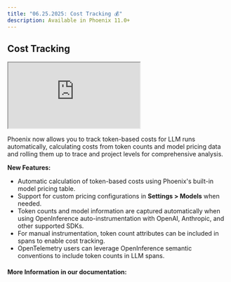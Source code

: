 ```yaml
---
title: "06.25.2025: Cost Tracking 💰"
description: Available in Phoenix 11.0+
---
```


<Update label="June 25, 2025">

## Cost Tracking

<Frame>
    <iframe src="https://cdn.iframe.ly/rIqN5QUj" width={1000} height={400} allowFullScreen allow="encrypted-media *;"></iframe>
</Frame>

Phoenix now allows you to track token-based costs for LLM runs automatically, calculating costs from token counts and model pricing data and rolling them up to trace and project levels for comprehensive analysis.

**New Features:**

* Automatic calculation of token-based costs using Phoenix's built-in model pricing table.
* Support for custom pricing configurations in **Settings > Models** when needed.
* Token counts and model information are captured automatically when using OpenInference auto-instrumentation with OpenAI, Anthropic, and other supported SDKs.
* For manual instrumentation, token count attributes can be included in spans to enable cost tracking.
* OpenTelemetry users can leverage OpenInference semantic conventions to include token counts in LLM spans.

#### More Information in our documentation:

<Card title="Cost Tracking | Phoenix" icon="book" href="/phoenix/tracing/how-to-tracing/cost-tracking" horizontal>
</Card>
</Update>

